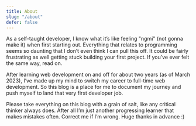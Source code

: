 ```yaml
---
title: About
slug: "/about"
defer: false
---
```


As a self-taught developer, I know what it’s like feeling "ngmi" (not gonna make it) when first starting out. Everything that relates to programming seems so daunting that I don’t even think I can pull this off. It could be fairly frustrating as well getting stuck building your first project. If you’ve ever felt the same way, read on.

After learning web development on and off for about two years (as of March 2023), I’ve made up my mind to switch my career to full-time web development. So this blog is a place for me to document my journey and push myself to land that very first developer job. 

Please take everything on this blog with a grain of salt, like any critical thinker always does. After all I’m just another progressing learner that makes mistakes often. Correct me if I’m wrong. Huge thanks in advance :)


